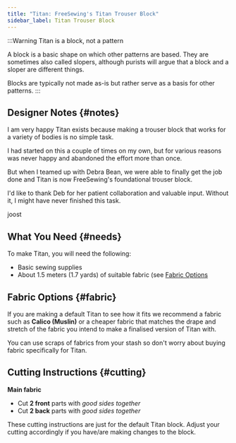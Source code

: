 ```yaml
---
title: "Titan: FreeSewing's Titan Trouser Block"
sidebar_label: Titan Trouser Block
---
```


<DesignInfo design="titan" />

:::Warning Titan is a block, not a pattern

A block is a basic shape on which other patterns are based. They are sometimes
also called slopers, although purists will argue that a block and a sloper are
different things.

Blocks are typically not made as-is but rather serve as a basis for other
patterns.
:::

## Designer Notes {#notes}

I am very happy Titan exists because making a trouser block that works for a
variety of bodies is no simple task.

I had started on this a couple of times on my own, but for various reasons was
never happy and abandoned the effort more than once.

But when I teamed up with Debra Bean, we were able to finally get the job done
and Titan is now FreeSewing's foundational trouser block.

I'd like to thank Deb for her patient collaboration and valuable input.
Without it, I might have never finished this task.

joost

## What You Need {#needs}

To make Titan, you will need the following:

- Basic sewing supplies
- About 1.5 meters (1.7 yards) of suitable fabric (see [Fabric
  Options](#fabric)

## Fabric Options {#fabric}

If you are making a default Titan to see how it fits we recommend a fabric such
as **Calico (Muslin)** or a cheaper fabric that matches the drape and stretch
of the fabric you intend to make a finalised version of Titan with.

You can use scraps of fabrics from your stash so don't worry about buying
fabric specifically for Titan.

## Cutting Instructions {#cutting}

**Main fabric**

- Cut **2 front** parts with _good sides together_
- Cut **2 back** parts with _good sides together_

These cutting instructions are just for the default Titan block. Adjust your
cutting accordingly if you have/are making changes to the block.
